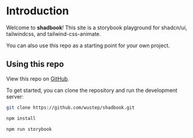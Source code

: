 
<Meta title="Introduction" />

# Introduction

Welcome to <b>shadbook</b>! This site is a storybook playground for shadcn/ui, tailwindcss, and tailwind-css-animate.

You can also use this repo as a starting point for your own project.

## Using this repo

View this repo on [GitHub](https://github.com/wustep/shadbook).

To get started, you can clone the repository and run the development server:

```bash
git clone https://github.com/wustep/shadbook.git
```

```bash
npm install
```

```bash
npm run storybook
```
